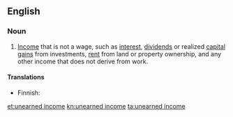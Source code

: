 {{wikipedia}}
==English==

===Noun===
{{en-noun}}

# {{context|taxation}} [[income|Income]] that is not a wage, such as [[interest]], [[dividends]] or realized [[capital gain]]s from investments, [[rent]] from land or property ownership, and any other income that does not derive from work.

====Translations====
{{trans-top|income which is not a wage}}
* Finnish: {{t+|fi|pääomatulo}}
{{trans-mid}}
{{trans-bottom}}

[[et:unearned income]]
[[kn:unearned income]]
[[ta:unearned income]]